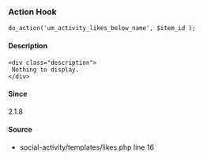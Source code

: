 
<UMBreadCrumb type="action"/>

### Action Hook    
    
```
do_action('um_activity_likes_below_name', $item_id );
```

#### Description
    <div class="description">
     Nothing to display.
    </div>

#### Since
<div class="description">
2.1.8
</div>

#### Source
  - <Link href="https://github.com/ultimatemember/social-activity/tree/2.2.7/templates/likes.php#L16">social-activity/templates/likes.php</Link> <Link href="https://github.com/ultimatemember/social-activity/tree/2.2.7/templates/likes.php#L16">line 16</Link>

